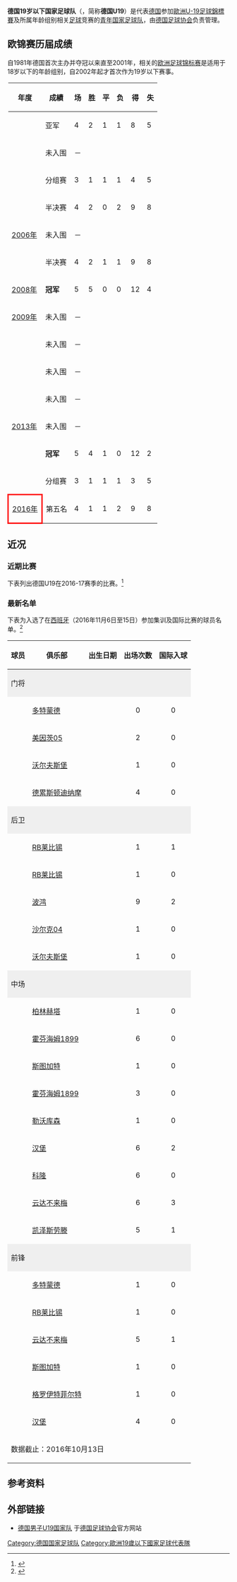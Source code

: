 {{noteTA|G1=足球|G2=UEFA|G2=德甲}}
{{Infobox national football team
| Name               = 德国U19
| Badge              = DFBEagle.svg
| Nickname           = 
| Association        = [[德国足球协会|德国足球协会]]
| Coach              = {{link-de|弗兰克·克拉默|Frank Kramer (Fußballspieler, 1972)}}<ref>{{cite web | url=http://www.sport1.de/fussball/dfb-team/2016/08/stefan-kuntz-und-frank-kramer-neu-im-dfb-trainerstab | title=Stefan Kuntz und Frank Kramer neu im DFB-Trainerstab | work=[[德国体育一台|Sport1]] | date=2016-08-23 | accessdate=2016-10-05 | archive-date=2016-10-05 | archive-url=https://web.archive.org/web/20161005104939/http://www.sport1.de/fussball/dfb-team/2016/08/stefan-kuntz-und-frank-kramer-neu-im-dfb-trainerstab | dead-url=no }}</ref>
| Captain            = 
| Most caps          = 米歇尔·法萨内利 (23)
| Top scorer         = 
| pattern_la1        = _ger16h
| pattern_b1         = _ger16h
| pattern_ra1        = _ger16h
| pattern_sh1        = _rmcf1415t
| pattern_so1        = _ger16h
| leftarm1           = FFFFFF
| body1              = FFFFFF
| rightarm1          = FFFFFF
| shorts1            = 000000
| socks1             = 000000
| pattern_la2        = _ger16a
| pattern_b2         = _germany16a
| pattern_ra2        = _ger16a
| pattern_sh2        = _ger16a
| pattern_so2        = _ger16a
| leftarm2           = 000000
| body2              = 000000
| rightarm2          = 000000
| shorts2            = FFFFFF
| socks2             = FFFFFF
}}
'''德国19岁以下国家足球队'''（{{lang-de|'''Deutsche U-19 Fußballnationalmannschaft'''}}，简称'''德国U19'''）是代表[[德国|德国]]参加[[歐洲U-19足球錦標賽|歐洲U-19足球錦標賽]]及所属年龄组别相关[[英式足球|足球]]竞赛的[[德国青年国家足球队|青年国家足球队]]，由[[德国足球协会|德国足球协会]]负责管理。

==欧锦赛历届成绩==
自1981年德国首次主办并夺冠以来直至2001年，相关的[[欧洲U-18足球锦标赛|欧洲足球锦标赛]]是适用于18岁以下的年龄组别，自2002年起才首次作为19岁以下赛事。
{| class="wikitable" cellpadding=5 align="center" 
|-
! 年度 !! 成績 !! 场 !! 胜 !! 平 !! 负 !! 得 !! 失
|- bgcolor=#C0C0C0 align="center" 
|{{flagicon|NOR}} {{link-de|2002年欧洲U-19足球锦标赛|U-19-Fußball-Europameisterschaft 2002|2002年}} ||亚军||4||2||1||1||8||5
|- align="center" 
|{{flagicon|LIE}} {{link-de|2003年欧洲U-19足球锦标赛|U-19-Fußball-Europameisterschaft 2003|2003年}} ||未入围||colspan=6|－
|- align="center" 
|{{flagicon|SUI}} {{link-de|2004年欧洲U-19足球锦标赛|U-19-Fußball-Europameisterschaft 2004|2004年}} ||分组赛||3||1||1||1||4||5
|- bgcolor="#cc9966" align="center" 
|{{flagicon|NIR}} {{link-de|2005年欧洲U-19足球锦标赛|U-19-Fußball-Europameisterschaft 2005|2005年}} ||半决赛||4||2||0||2||9||8
|- align="center" 
|{{flagicon|POL}} [[2006年欧洲U-19足球锦标赛|2006年]] ||未入围||colspan=6|－
|- bgcolor="#cc9966" align="center" 
|{{flagicon|AUT}} {{link-de|2007年欧洲U-19足球锦标赛|U-19-Fußball-Europameisterschaft 2007|2007年}} ||半决赛||4||2||1||1||9||8
|- bgcolor=gold align="center" 
|{{flagicon|CZE}} [[2008年欧洲U-19足球锦标赛|2008年]] ||'''冠军'''||5||5||0||0||12||4
|- align="center" 
|{{flagicon|UKR}} [[2009年欧洲U-19足球锦标赛|2009年]] ||未入围||colspan=6|－
|- align="center" 
|{{flagicon|FRA}} {{link-de|2010年欧洲U-19足球锦标赛|U-19-Fußball-Europameisterschaft 2010|2010年}} ||未入围||colspan=6|－
|- align="center" 
|{{flagicon|ROM}} {{link-de|2011年欧洲U-19足球锦标赛|U-19-Fußball-Europameisterschaft 2011|2011年}} ||未入围||colspan=6|－
|- align="center" 
|{{flagicon|EST}} {{link-de|2012年欧洲U-19足球锦标赛|U-19-Fußball-Europameisterschaft 2012|2012年}} ||未入围||colspan=6|－
|- align="center" 
|{{flagicon|LTU}} [[2013年欧洲U-19足球锦标赛|2013年]] ||未入围||colspan=6|－
|- bgcolor=gold align="center" 
|{{flagicon|HUN}} {{link-de|2014年欧洲U-19足球锦标赛|U-19-Fußball-Europameisterschaft 2014|2014年}} ||'''冠军'''||5||4||1||0||12||2
|- align="center" 
|{{flagicon|GRE}} {{link-de|2015年欧洲U-19足球锦标赛|U-19-Fußball-Europameisterschaft 2015|2015年}} ||分组赛||3||1||1||1||3||5
|- align="center" 
|style="border: 3px solid red"|{{flagicon|GER}} [[2016年欧洲U-19足球锦标赛|2016年]] ||第五名||4||1||1||2||9||8
|}

==近况==
===近期比赛===
下表列出德国U19在2016-17赛季的比赛。<ref>{{cite web | url=http://www.dfb.de/u-19-junioren/spiele-termine/spiele/ | title=U 19-Junioren - Spiele & Termine | work=[[德国足球协会|Deutscher Fußball-Bund]] | accessdate=2016-09-01 | archive-date=2016-09-12 | archive-url=https://web.archive.org/web/20160912184238/http://www.dfb.de/u-19-junioren/spiele-termine/spiele/ | dead-url=no }}</ref>
{{footballbox_collapsible
| date = 2016年9月2日
| round = 友誼賽
| team1 = {{fbu-rt|19|GER}}
| score = 0–1
| report = 
| team2 = {{fbu|19|RUS}}
| goals1 = 
| goals2 =  {{link-de|伊万·奥布里亚科夫|Ivan Obliakov|奥布里亚科夫}} {{goal|25}} 
| stadium = {{link-de|卡尔·李卜克内西体育场|Karl-Liebknecht-Stadion}}
| location = [[德国|德国]][[巴伯尔斯贝格|巴伯尔斯贝格]]
| attendance = 
| referee = 
| result = l
}}
{{footballbox_collapsible
| date = 2016年9月5日
| round = 友誼賽
| team1 = {{fbu-rt|19|GER}}
| score = 1–2
| report = 
| team2 = {{fbu|19|NED}}
| goals1 = {{link-de|马茨·克勒特|Mats Köhlert|克勒特}} {{goal|65}}
| goals2 =  {{link-de|达尼·德维特|Dani De Wit|德维特}} {{goal|25}}<br>{{link-de|耶勒·杜因|Jelle Duin|杜因}} {{goal|73}}
| stadium = {{link-de|维尔纳·泽伦宾德体育场|Werner-Seelenbinder-Stadion Luckenwalde}}
| location = [[德国|德国]][[卢肯瓦尔德|卢肯瓦尔德]]
| attendance = 
| referee = 
| result = l
| stack = YES
}}
{{footballbox_collapsible
| date       = {{Start date|2016|10|6|df=y}}
| round      = {{link-en|2017年欧洲U-19锦标赛预选赛|2017 UEFA European Under-19 Championship qualification|欧锦赛预选赛}}
| time       = 14:00
| team1      = {{fbu-rt|19|GER}}
| score      = 5–0
| team2      = {{fbu|19|GIB}}
| goals1     = {{link-de|约翰内斯·埃格施泰因|Johannes Eggestein|埃格施泰因}} {{goal|38}}<br />{{link-de|格克汉·居尔|Gökhan Gül|居尔}} {{goal|48}}<br />{{link-de|博特·巴库|Bote Baku|巴库}} {{goal|84||90+3}}<br />{{link-de|伊迪萨·图雷|Idrissa Touré|图雷}} {{goal|90+5}}
| goals2     =
| stadium    = {{link-en|尼科·多瓦纳体育场|Niko Dovana Stadium}}
| location = [[阿尔巴尼亚|阿尔巴尼亚]][[都拉斯|都拉斯]]
| attendance =
| referee    = 
| report     = [http://www.uefa.com/under19/season=2017/matches/round=2000775/match=2019103/index.html 报告]
| result = w
}}
{{footballbox_collapsible
| date       = {{Start date|2016|10|8|df=y}}
| round      = {{link-en|2017年欧洲U-19锦标赛预选赛|2017 UEFA European Under-19 Championship qualification|欧锦赛预选赛}}
| time       = 14:00
| team1      = {{fbu-rt|19|GER}}
| score      = 3–2
| team2      = {{fbu|19|ALB}}
| goals1     = {{link-de|马茨·克勒特|Mats Köhlert|克勒特}} {{goal|8}}<br />{{link-de|尼克拉斯·希普诺斯基|Nicklas Shipnoski|希普诺斯基}} {{goal|33}}<br />{{link-de|博特·巴库|Bote Baku|巴库}} {{goal|45+1}}
| goals2     = {{link-en|阿吉姆·泽卡|Agim Zeka|泽卡}} {{goal|78|pen.|90+2}}
| stadium    = {{link-en|塞尔曼·斯特马西体育场|Selman Stërmasi Stadium}}
| location = [[阿尔巴尼亚|阿尔巴尼亚]][[地拉那|地拉那]]
| attendance =
| referee    = 
| report     = [http://www.uefa.com/under19/season=2017/matches/round=2000775/match=2019129/index.html 报告]
| result = w
}}
{{footballbox_collapsible
| round      = {{link-en|2017年欧洲U-19锦标赛预选赛|2017 UEFA European Under-19 Championship qualification|欧锦赛预选赛}}
  | date       = {{Start date|2016|10|11|df=y}}
  | time       = 14:00
  | team1      = {{fbu-rt|19|IRL}}
  | score      = 0–4
  | team2      = {{fbu|19|GER}}
  | goals1     =
  | goals2     = {{link-de|尼克拉斯·施密特|Niklas Schmidt|施密特}} {{goal|24|pen.|52||55}}<br />{{link-de|约纳斯·布萨姆|Jonas Busam|布萨姆}} {{goal|65}}
| stadium    = {{link-en|尼科·多瓦纳体育场|Niko Dovana Stadium}}
| location = [[阿尔巴尼亚|阿尔巴尼亚]][[都拉斯|都拉斯]]
  | attendance =
  | report     = [http://www.uefa.com/under19/season=2017/matches/round=2000775/match=2019155/index.html 报告]
| result = w
}}
{{footballbox_collapsible
| date = 2016年11月13日
| round = 友誼賽
| team1 = {{fbu-rt|19|CZE}}
| score = 2–1
| report = 
| team2 = {{fbu|19|GER}}
| goals1 = {{link-de|雷泽克·雅库布|Rezek Jakub|雅库布}} {{goal|19}}<br>{{link-de|丹尼尔·图里纳|Daniel Turyna|图里纳}} {{goal|43}}
| goals2 =  {{link-de|尤利安·夏博特|Julian Chabot|夏博特}} {{goal|65}} 
| stadium = Complex Esportiu Futbol Salou
| location = [[西班牙|西班牙]][[萨洛_(塔拉戈纳省)|萨洛]]
| attendance = 
| referee = 
| result = l
}}
{{footballbox_collapsible
| date = 2017年4月17日
| round = 友誼賽
| team1 = {{fbu-rt|19|GER}}
| score = 
| report = 
| team2 = {{fbu|19|DEN}}
| goals1 = 
| goals2 =  
| stadium = 
| location = 
| attendance = 
| referee = 
| result = 
}}

=== 最新名单 ===
下表为入选了在[[西班牙|西班牙]]（2016年11月6日至15日）参加集训及国际比赛的球员名单。<ref>{{cite web | url=http://www.dfb.de/u-19-junioren/team-und-trainer/ | title=U 19-Junioren - Team und Trainer | work=Deutscher Fußball-Bund | accessdate=2016-11-15 | archive-date=2016-12-02 | archive-url=https://web.archive.org/web/20161202114451/http://www.dfb.de/u-19-junioren/team-und-trainer/ | dead-url=no }}</ref><!-- Die Positionen entsprechen dabei den Vorgaben des DFB http://www.dfb.de/u-19-junioren/team-und-trainer/ -->
{| class="wikitable"
|-
! 球员
! 俱乐部
! 出生日期
! 出场次数
! 国际入球
|-
! colspan="7" style="background-color:#EFEFEF" | 门将
|- style="background-color:#FFECCE"
| {{link-de|艾克·班森|Eike Bansen}}
| [[多特蒙德足球俱樂部|多特蒙德]]
| {{dts|1998|02|21}}
| style="text-align:center" |0
| style="text-align:center" |0
|- style="background-color:#FFECCE"
| {{link-de|芬恩·达门|Finn Dahmen}}
| [[美因茨05|美因茨05]]
| {{dts|1998|03|27}}
| style="text-align:center" |2
| style="text-align:center" |0
|- style="background-color:#FFECCE"
| {{link-de|菲利普·门策尔|Phillip Menzel}}
| [[沃尔夫斯堡足球俱乐部|沃尔夫斯堡]]
| {{dts|1998|08|18}}
| style="text-align:center" |1
| style="text-align:center" |0
|- style="background-color:#FFECCE"
| {{link-de|马库斯·舒伯特|Markus Schubert}}
| [[德累斯顿迪纳摩|德累斯顿迪纳摩]]
| {{dts|1998|06|12}}
| style="text-align:center" |4
| style="text-align:center" |0
|-
! colspan="7" style="background-color:#EFEFEF" | 后卫
|- style="background-color:#E7FAEC"
| {{link-de|尤利安·夏博特|Julian Chabot}}
| [[RB莱比锡|RB莱比锡]]
| {{dts|1998|02|12}}
| style="text-align:center" |1
| style="text-align:center" |1
|- style="background-color:#E7FAEC"
| {{link-de|保罗·格劳舍普夫|Paul Grauschopf}}
| [[RB莱比锡|RB莱比锡]]
| {{dts|1998|08|15}}
| style="text-align:center" |1
| style="text-align:center" |0
|- style="background-color:#E7FAEC"
| {{link-de|格克汉·居尔|Gökhan Gül}}
| [[波鸿足球俱乐部|波鸿]]
| {{dts|1998|07|17}}
| style="text-align:center" |9
| style="text-align:center" |2
|- style="background-color:#E7FAEC"
| {{link-de|卢克·黑梅里希|Luke Hemmerich}}
| [[沙尔克04|沙尔克04]]
| {{dts|1998|02|09}}
| style="text-align:center" |1
| style="text-align:center" |0
|- style="background-color:#E7FAEC"
| {{link-de|保罗·耶克尔|Paul Jäckel}}
| [[沃尔夫斯堡足球俱乐部|沃尔夫斯堡]]
| {{dts|1998|07|22}}
| style="text-align:center" |1
| style="text-align:center" |0
|-
! colspan="7" style="background-color:#EFEFEF" | 中场
|- style="background-color:#DFEDFD"
| {{link-de|西德尼·弗里德|Sidney Friede}}
| [[柏林赫塔|柏林赫塔]]
| {{dts|1998|04|12}}
| style="text-align:center" |1
| style="text-align:center" |0
|- style="background-color:#DFEDFD"
| {{link-de|丹尼斯·盖格尔|Dennis Geiger}}
| [[霍芬海姆1899|霍芬海姆1899]]
| {{dts|1998|06|10}}
| style="text-align:center" |6
| style="text-align:center" |0
|- style="background-color:#DFEDFD"
| {{link-de|亚历山大·格罗伊斯|Alexander Groiß}}
| [[斯图加特体育俱乐部|斯图加特]]
| {{dts|1998|07|01}}
| style="text-align:center" |1
| style="text-align:center" |0
|- style="background-color:#DFEDFD"
| {{link-de|罗宾·哈克|Robin Hack}}
| [[霍芬海姆1899|霍芬海姆1899]]
| {{dts|1998|08|27}}
| style="text-align:center" |3
| style="text-align:center" |0
|- style="background-color:#DFEDFD"
| {{link-de|蒂姆-亨利·汉德韦克|Tim-Henry Handwerker}}
| [[勒沃库森足球俱乐部|勒沃库森]]
| {{dts|1998|05|19}}
| style="text-align:center" |1
| style="text-align:center" |0
|- style="background-color:#DFEDFD"
| {{link-de|马茨·克勒特|Mats Köhlert}}
| [[汉堡体育俱乐部|汉堡]]
| {{dts|1998|05|02}}
| style="text-align:center" |6
| style="text-align:center" |2
|- style="background-color:#DFEDFD"
| {{link-de|萨利赫·厄兹詹|Salih Özcan}}
| [[科隆足球俱乐部|科隆]]
| {{dts|1998|01|11}}
| style="text-align:center" |6
| style="text-align:center" |0
|- style="background-color:#DFEDFD"
| {{link-de|尼克拉斯·施密特|Niklas Schmidt}}
| [[云达不来梅|云达不来梅]]
| {{dts|1998|03|01}}
| style="text-align:center" |6
| style="text-align:center" |3
|- style="background-color:#DFEDFD"
| {{link-de|尼克拉斯·希普诺斯基|Nicklas Shipnoski}}
| [[凯泽斯劳滕足球俱乐部|凯泽斯劳滕]]
| {{dts|1998|01|01}}
| style="text-align:center" |5
| style="text-align:center" |1
|-
! colspan="7" style="background-color:#EFEFEF" | 前锋
|- style="background-color:#FFD2D6"
| {{link-de|艾蒂安·阿门伊多|Etienne Amenyido}}
| [[多特蒙德足球俱樂部|多特蒙德]]
| {{dts|1998|03|01}}
| style="text-align:center" |1
| style="text-align:center" |0
|- style="background-color:#FFD2D6"
| {{link-de|阿格耶芒·迪亚乌西|Agyemang Diawusie}}
| [[RB莱比锡|RB莱比锡]]
| {{dts|1998|02|12}}
| style="text-align:center" |1
| style="text-align:center" |0
|- style="background-color:#FFD2D6"
| {{link-de|约翰内斯·埃格施泰因|Johannes Eggestein}}
| [[云达不来梅|云达不来梅]]
| {{dts|1998|05|08}}
| style="text-align:center" |5
| style="text-align:center" |1
|- style="background-color:#FFD2D6"
| {{link-de|迪永·拉马伊|Dijon Ramaj}}
| [[斯图加特体育俱乐部|斯图加特]]
| {{dts|1998|06|29}}
| style="text-align:center" |1
| style="text-align:center" |0
|- style="background-color:#FFD2D6"
| {{link-de|达维德·劳姆|David Raum}}
| [[格罗伊特菲尔特|格罗伊特菲尔特]]
| {{dts|1998|04|22}}
| style="text-align:center" |1
| style="text-align:center" |0
|- style="background-color:#FFD2D6"
| {{link-de|克里斯蒂安·施塔克|Christian Stark (Fußballspieler)}}
| [[汉堡体育俱乐部|汉堡]]
| {{dts|18|02|1998}}
| style="text-align:center" |4
| style="text-align:center" |0
|-
| colspan="8" class="small" | 数据截止：2016年10月13日
|}

==参考资料==
{{reflist}}

== 外部链接 ==
* [http://www.dfb.de/u-19-junioren/start/ 德国男子U19国家队] {{Wayback|url=http://www.dfb.de/u-19-junioren/start/ |date=20170125234214 }}于[[德国足球协会|德国足球协会]]官方网站

[[Category:德国国家足球队|Category:德国国家足球队]]
[[Category:歐洲19歲以下國家足球代表隊|Category:歐洲19歲以下國家足球代表隊]]